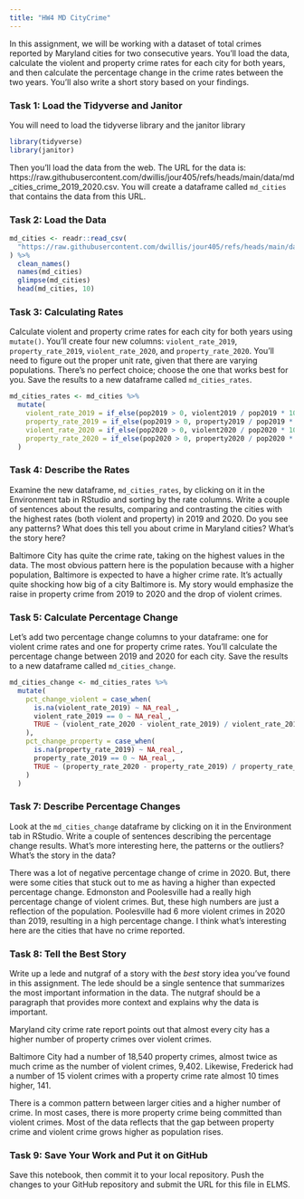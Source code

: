 ```yaml
---
title: "HW4 MD CityCrime"
---
```


In this assignment, we will be working with a dataset of total crimes reported by Maryland cities for two consecutive years. You'll load the data, calculate the violent and property crime rates for each city for both years, and then calculate the percentage change in the crime rates between the two years. You'll also write a short story based on your findings.

### Task 1: Load the Tidyverse and Janitor

You will need to load the tidyverse library and the janitor library

```r
library(tidyverse)
library(janitor)
```

Then you'll load the data from the web. The URL for the data is: https://raw.githubusercontent.com/dwillis/jour405/refs/heads/main/data/md_cities_crime_2019_2020.csv. You will create a dataframe called `md_cities` that contains the data from this URL.

### Task 2: Load the Data

```r
md_cities <- readr::read_csv(
  "https://raw.githubusercontent.com/dwillis/jour405/refs/heads/main/data/md_cities_crime_2019_2020.csv"
) %>%
  clean_names()
  names(md_cities)
  glimpse(md_cities)
  head(md_cities, 10)
```
### Task 3: Calculating Rates

Calculate violent and property crime rates for each city for both years using `mutate()`. You'll create four new columns: `violent_rate_2019`, `property_rate_2019`, `violent_rate_2020`, and `property_rate_2020`. You'll need to figure out the proper unit rate, given that there are varying populations. There's no perfect choice; choose the one that works best for you. Save the results to a new dataframe called `md_cities_rates`.

```r
md_cities_rates <- md_cities %>%
  mutate(
    violent_rate_2019 = if_else(pop2019 > 0, violent2019 / pop2019 * 10000, NA_real_),
    property_rate_2019 = if_else(pop2019 > 0, property2019 / pop2019 * 10000, NA_real_),
    violent_rate_2020 = if_else(pop2020 > 0, violent2020 / pop2020 * 10000, NA_real_),
    property_rate_2020 = if_else(pop2020 > 0, property2020 / pop2020 * 10000, NA_real_)
  )

```

### Task 4: Describe the Rates

Examine the new dataframe, `md_cities_rates`, by clicking on it in the Environment tab in RStudio and sorting by the rate columns. Write a couple of sentences about the results, comparing and contrasting the cities with the highest rates (both violent and property) in 2019 and 2020. Do you see any patterns? What does this tell you about crime in Maryland cities? What's the story here?

Baltimore City has quite the crime rate, taking on the highest values in the data. The most obvious pattern here is the population because with a higher population, Baltimore is expected to have a higher crime rate. It's actually quite shocking how big of a city Baltimore is. My story would emphasize the raise in property crime from 2019 to 2020 and the drop of violent crimes.


### Task 5: Calculate Percentage Change

Let's add two percentage change columns to your dataframe: one for violent crime rates and one for property crime rates. You'll calculate the percentage change between 2019 and 2020 for each city. Save the results to a new dataframe called `md_cities_change`.

```r

md_cities_change <- md_cities_rates %>%
  mutate(
    pct_change_violent = case_when(
      is.na(violent_rate_2019) ~ NA_real_,
      violent_rate_2019 == 0 ~ NA_real_,   
      TRUE ~ (violent_rate_2020 - violent_rate_2019) / violent_rate_2019 * 100
    ),
    pct_change_property = case_when(
      is.na(property_rate_2019) ~ NA_real_,
      property_rate_2019 == 0 ~ NA_real_,
      TRUE ~ (property_rate_2020 - property_rate_2019) / property_rate_2019 * 100
    )
  )

```

### Task 7: Describe Percentage Changes

Look at the `md_cities_change` dataframe by clicking on it in the Environment tab in RStudio. Write a couple of sentences describing the percentage change results. What's more interesting here, the patterns or the outliers? What's the story in the data?

There was a lot of negative percentage change of crime in 2020. But, there were some cities that stuck out to me as having a higher than expected percentage change. Edmonston and Poolesville had a really high percentage change of violent crimes. But, these high numbers are just a reflection of the population. Poolesville had 6 more violent crimes in 2020 than 2019, resulting in a high percentage change. I think what's interesting here are the cities that have no crime reported.

### Task 8: Tell the Best Story

Write up a lede and nutgraf of a story with the _best_ story idea you've found in this assignment. The lede should be a single sentence that summarizes the most important information in the data. The nutgraf should be a paragraph that provides more context and explains why the data is important.

Maryland city crime rate report points out that  almost every city has a higher number of property crimes over violent crimes.

Baltimore City had a number of 18,540 property crimes, almost twice as much crime as the number of violent crimes, 9,402.
Likewise, Frederick had a number of 15 violent crimes with a property crime rate almost 10 times higher, 141. 

There is a common pattern between larger cities and a higher number of crime. In most cases, there is more property crime being committed than violent crimes. Most of the data reflects that the gap between property crime and violent crime grows higher as population rises.

### Task 9: Save Your Work and Put it on GitHub

Save this notebook, then commit it to your local repository. Push the changes to your GitHub repository and submit the URL for this file in ELMS.
